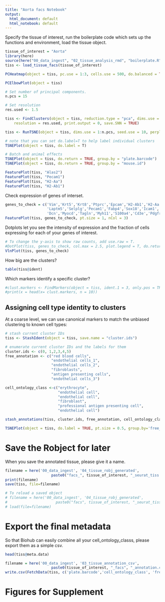 ```yaml
---
title: "Aorta facs Notebook"
output:
  html_document: default
  html_notebook: default
---
```


Specify the tissue of interest, run the boilerplate code which sets up the functions and environment, load the tissue object.

```r
tissue_of_interest = "Aorta"
library(here)
source(here("00_data_ingest", "02_tissue_analysis_rmd", "boilerplate.R"))
tiss <- load_tissue_facs(tissue_of_interest)
```

```r
PCHeatmap(object = tiss, pc.use = 1:3, cells.use = 500, do.balanced = TRUE, label.columns = FALSE, num.genes = 8)
```

```r
PCElbowPlot(object = tiss)
```

```r
# Set number of principal components. 
n.pcs = 15
```

```r
# Set resolution 
res.used <- 1.5

tiss <- FindClusters(object = tiss, reduction.type = "pca", dims.use = 1:n.pcs, 
    resolution = res.used, print.output = 0, save.SNN = TRUE)
```

```r
tiss <- RunTSNE(object = tiss, dims.use = 1:n.pcs, seed.use = 10, perplexity=30)
```

```r
# note that you can set do.label=T to help label individual clusters
TSNEPlot(object = tiss, do.label = T)
```

```r
# Batch and animal effects
TSNEPlot(object = tiss, do.return = TRUE, group.by = "plate.barcode")
TSNEPlot(object = tiss, do.return = TRUE, group.by = "mouse.id")
```

```r
FeaturePlot(tiss, "Alas2")
FeaturePlot(tiss, "Pecam1")
FeaturePlot(tiss, "H2-Aa")
FeaturePlot(tiss, "H2-Ab1")
```


Check expression of genes of interset.

```r
genes_to_check = c('Vim','Krt5','Krt8','Ptprc','Epcam','H2-Ab1','H2-Aa','Cd34','Cdh5','Cd14','Vwf','Syk','Col1a2','Timp2','Cd74',
                   'Laptm5','Selplg','Pecam1','Fabp4','Sox18','Icam1','Tek','Vcam1','Vegfa','Adipor1','Car3','Alas2','Acta2',
                   'Dcn','Myocd','Tagln','Myh11','S100a4','Cd3e','Pdgfra','Kit','Gypa','Col6a3','Fap')
FeaturePlot(tiss, genes_to_check, pt.size = 1, nCol = 3)
```

Dotplots let you see the intensity of expression and the fraction of cells expressing for each of your genes of interest.

```r
# To change the y-axis to show raw counts, add use.raw = T.
#DotPlot(tiss, genes_to_check, col.max = 2.5, plot.legend = T, do.return = T) + coord_flip()
VlnPlot(tiss, genes_to_check)
```

How big are the clusters?
```r
table(tiss@ident)
```

Which markers identify a specific cluster?
```r
#clust.markers <- FindMarkers(object = tiss, ident.1 = 3, only.pos = TRUE, min.pct = 0.25, thresh.use = 0.25)
#print(x = head(x= clust.markers, n = 10))
```

## Assigning cell type identity to clusters

At a coarse level, we can use canonical markers to match the unbiased clustering to known cell types:

```r
# stash current cluster IDs
tiss <- StashIdent(object = tiss, save.name = "cluster.ids")

# enumerate current cluster IDs and the labels for them
cluster.ids <- c(0, 1,2,3,4,5)
free_annotation <- c("red blood cells", 
                     "endothelial cells_1",
                     "endothelial cells_2",
                     "fibroblasts",
                     "antigen presenting cells",
                     "endothelial cells_3")

cell_ontology_class <-c("erythrocyte",
                        "endothelial cell", 
                        "endothelial cell",
                        "fibroblast",
                        "professional antigen presenting cell",
                        "endothelial cell")

stash_annotations(tiss, cluster.ids, free_annotation, cell_ontology_class)
```

```r
TSNEPlot(object = tiss, do.label = TRUE, pt.size = 0.5, group.by='free_annotation')
```

# Save the Robject for later
When you save the annotated tissue, please give it a name.

```r
filename = here('00_data_ingest', '04_tissue_robj_generated', 
                     paste0("facs_", tissue_of_interest, "_seurat_tiss.Robj"))
print(filename)
save(tiss, file=filename)
```

```r
# To reload a saved object
# filename = here('00_data_ingest', '04_tissue_robj_generated', 
#                      paste0("facs", tissue_of_interest, "_seurat_tiss.Robj"))
# load(file=filename)
```

# Export the final metadata

So that Biohub can easily combine all your cell_ontology_classs, please export them as a simple csv.

```r
head(tiss@meta.data)
```

```r
filename = here('00_data_ingest', '03_tissue_annotation_csv', 
                     paste0(tissue_of_interest, "_facs", "_annotation.csv"))
write.csv(FetchData(tiss, c('plate.barcode','cell_ontology_class', 'free_annotation', 'tSNE_1', 'tSNE_2')), file=filename)
```

# Figures for Supplement


